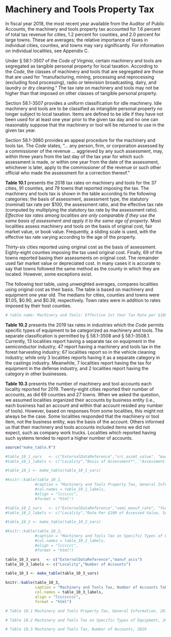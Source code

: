 # Machinery and Tools Property Tax

In fiscal year 2018, the most recent year available from the Auditor of Public Accounts, the machinery and tools property tax accounted for 1.6 percent of total tax revenue for cities, 1.2 percent for counties, and 2.0 percent for large towns. These are averages; the relative importance of taxes in individual cities, counties, and towns may vary significantly. For information on individual localities, see Appendix C.

Under § 58.1-3507 of the *Code of Virginia*, certain machinery and tools are segregated as tangible personal property for local taxation. According to the *Code*, the classes of machinery and tools that are segregated are those that are used for “manufacturing, mining, processing and reprocessing (excluding food processing), radio or television broadcasting, dairy, and laundry or dry cleaning.” The tax rate on machinery and tools may not be higher than that imposed on other classes of tangible personal property. 

Section 58.1-3507 provides a uniform classification for idle machinery. Idle machinery and tools are to be classified as intangible personal property no longer subject to local taxation. Items are defined to be idle if they have not been used for at least one year prior to the given tax day and no one can reasonably suppose that the machinery or tool will be returned to use in the given tax year.

Section 58.1-3980 provides an appeal procedure for the machinery and tools tax. The *Code* states, “... any person, firm, or corporation assessed by a commissioner of the revenue ... aggrieved by any such assessment, may, within three years from the last day of the tax year for which such assessment is made, or within one year from the date of the assessment, whichever is later, apply to the commissioner of the revenue or such other official who made the assessment for a correction thereof.” 

**Table 10.1** presents the 2018 tax rates on machinery and tools for the 37 cities, 91 counties, and 79 towns that reported imposing the tax. The machinery and tools tax is shown in the table according to the following categories: the basis of assessment, assessment type, the statutory (nominal) tax rate per \$100, the assessment ratio, and the effective tax rate (computed by multiplying the statutory tax rate by the assessment ratio). *Effective tax rates among localities are only comparable if they use the same basis of assessment and apply it to the same age of property*. Most localities assess machinery and tools on the basis of original cost, fair market value, or book value. Frequently, a sliding scale is used, with the effective tax rate varying according to the age of the property.

Thirty-six cities reported using original cost as the basis of assessment. Eighty-eight counties imposing the tax used original cost. Finally, 69 of the towns reported basing their assessments on original cost. The remainder used fair market value or depreciated cost. In many cases it is accurate to say that towns followed the same method as the county in which they are located. However, some exceptions exist.

The following text table, using unweighted averages, compares localities using original cost as their basis. The table is based on machinery and equipment one year old. The medians for cities, counties and towns were \$1.05, \$0.90, and \$0.39, respectively. Town rates were in addition to rates imposed by their host counties.

```r
# table name: Machinery and Tools: Effective 1st Year Tax Rate per $100 for Localities Using Original Cost, 2019
```

**Table 10.2** presents the 2019 tax rates in industries which the *Code* permits specific types of equipment to be categorized as machinery and tools. The separate classification is permitted by § 58.1-3508 and § 58.1-3508.1. Currently, 13 localities report having a separate tax on equipment in the semiconductor industry; 47 report having a machinery and tools tax in the forest harvesting industry; 67 localities report so in the vehicle cleaning industry; while only 3 localities reports having it as a separate category in the castings industry. Meanwhile, 7 localities report having the tax for equipment in the defense industry, and 2 localities report having the category in other businesses.

**Table 10.3** presents the number of machinery and tool accounts each locality reported for 2019. Twenty-eight cities reported their number of accounts, as did 69 counties and 27 towns. When we asked the question, we assumed localities organized their accounts by business entity (i.e., each business had an account and within that account resided any number of tools). However, based on responses from some localities, this might not always be the case. Some localities responded that the machinery or tool item, not the business entity, was the basis of the account. Others informed us that their machinery and tools accounts included items we did not expect, such as company work trucks. Localities which reported having such systems tended to report a higher number of accounts.

```r
source("make_table.R")
```

```r
#table_10_1_vars   <- c("ExternalDataReference","src_assmt_value", "mach_tool_assmt", "src_assmt_rate", "src_assmt_ratio", "")
#table_10_1_labels <- c("Locality","Basis of Assessment*", "Assessment Type*", "Statutory Rate Per $100", "Assessment, Year, Ratio (%)", "Effective Rate Per $100[^†]")

#table_10_1 <- make_table(table_10_1_vars)

#knitr::kable(table_10_1, 
             #caption = "Machinery and Tools Property Tax, General Information Table, 2019", 
             #col.names = table_10_1_labels, 
             #align = "lcccccc",
             #format = "html")
```

```r
#table_10_2_vars   <- c("ExternalDataReference","semi_manuf_rate", "forest_harv_rate", "", "", "national_defense_rate", "")
#table_10_2_labels <- c("Locality","Rate Per $100 of Assessed Value, Semiconductor", ",Forestry", ",Vehicle Cleaning", ",Castings", ",Defense", ",Other Business")

#table_10_2 <- make_table(table_10_2_vars)

#knitr::kable(table_10_2, 
             #caption = "Machinery and Tools Tax on Specific Types of Equipment Table, 2019", 
             #col.names = table_10_2_labels, 
             #align = "lcccccc",
             #format = "html")
```

```r
table_10_3_vars   <- c("ExternalDataReference","manuf_accs")
table_10_3_labels <- c("Locality","Number of Accounts")

table_10_3 <- make_table(table_10_3_vars)

knitr::kable(table_10_3, 
             caption = "Machinery and Tools Tax, Number of Accounts Table, 2019", 
             col.names = table_10_3_labels, 
             align = "lcccccccc",
             format = "html")
```

```r
# Table 10.1 Machinery and Tools Property Tax, General Information, 2019

# Table 10.2 Machinery and Tools Tax on Specific Types of Equipment, 2019

# Table 10.3 Machinery and Tools Tax, Number of Accounts, 2019
```
